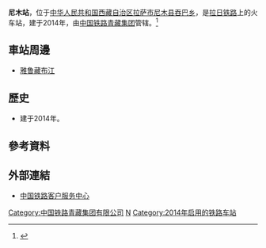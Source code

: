 {{Infobox China railway station 
|车站名称 = 尼木站
|图片 = 
|图片介绍 = 
|其他名称 = 
|车站拼音 = Nimu
|英文名称 = Nimu Railway Station
|车站代码 = 
|电报码 = NMO
|拼音码 = NMU
|车站位置 = [[西藏自治区|西藏自治区]][[拉萨市|拉萨市]][[尼木县|尼木县]][[吞巴乡|吞巴乡]]
|归属 = [[中国铁路青藏集团|中国铁路青藏集团]]
|线路 = [[拉日铁路|拉日铁路]]
|车站等级 =
|月台数目 = 
|站台面 = 
|股道数目 = 
|坐标 = 
|网站 = 
}}
'''尼木站'''，位于[[中华人民共和国|中华人民共和国]][[西藏自治区|西藏自治区]][[拉萨市|拉萨市]][[尼木县|尼木县]][[吞巴乡|吞巴乡]]，是[[拉日铁路|拉日铁路]]上的火车站，建于2014年，由[[中国铁路青藏集团|中国铁路青藏集团]]管辖。<ref>{{Cite web|title=尼木火车站介绍|url=http://search.huochepiao.com/huochezhan/jieshao/3974.htm|accessdate=2017-02-07|archive-url=https://web.archive.org/web/20170213165941/http://search.huochepiao.com/huochezhan/jieshao/3974.htm|archive-date=2017-02-13|dead-url=no}}</ref>
==車站周邊==
* [[雅鲁藏布江|雅鲁藏布江]]

==歷史==
* 建于2014年。
==參考資料==
{{reflist}}
==外部連結==
* [http://www.12306.cn/mormhweb/ 中国铁路客户服务中心] {{Wayback|url=http://www.12306.cn/mormhweb/|date=20180205163941}}
{{China-rail-stub}}
{{拉日铁路}}
[[Category:中国铁路青藏集团有限公司|Category:中国铁路青藏集团有限公司]]
[[Category:拉萨市铁路车站|N]]
[[Category:2014年启用的铁路车站|Category:2014年启用的铁路车站]]